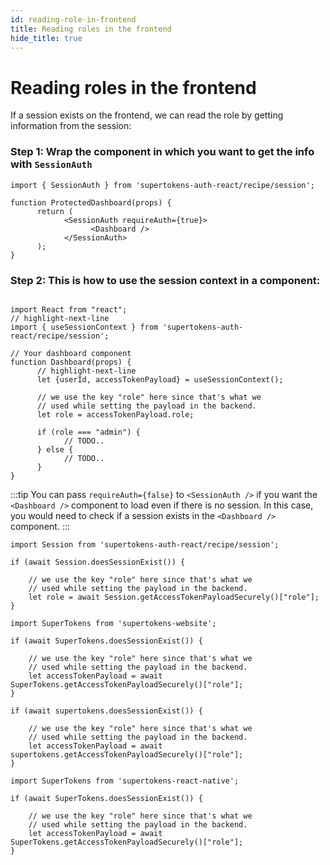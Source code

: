 ```yaml
---
id: reading-role-in-frontend
title: Reading roles in the frontend
hide_title: true
---
```



# Reading roles in the frontend

If a session exists on the frontend, we can read the role by getting information from the session:

<FrontendSDKTabs>
<TabItem value="reactjs">
<FrontendReactContextSubTabs>
<TabItem value="with-react-context">

### Step 1: Wrap the component in which you want to get the info with `SessionAuth`

```tsx
import { SessionAuth } from 'supertokens-auth-react/recipe/session';

function ProtectedDashboard(props) {
      return (
            <SessionAuth requireAuth={true}>
                  <Dashboard />
            </SessionAuth>
      );
}
```

### Step 2: This is how to use the session context in a component:

```tsx

import React from "react";
// highlight-next-line
import { useSessionContext } from 'supertokens-auth-react/recipe/session';

// Your dashboard component
function Dashboard(props) {
      // highlight-next-line
      let {userId, accessTokenPayload} = useSessionContext();

      // we use the key "role" here since that's what we
      // used while setting the payload in the backend. 
      let role = accessTokenPayload.role;

      if (role === "admin") {
            // TODO..
      } else {
            // TODO..
      }
}
```

:::tip
You can pass `requireAuth={false}` to `<SessionAuth />` if you want the `<Dashboard />` component to load even if there is no session. In this case, you would need to check if a session exists in the `<Dashboard />` component.
:::

</TabItem>
<TabItem value="without-react-context">

```tsx
import Session from 'supertokens-auth-react/recipe/session';

if (await Session.doesSessionExist()) {
    
    // we use the key "role" here since that's what we
    // used while setting the payload in the backend. 
    let role = await Session.getAccessTokenPayloadSecurely()["role"];
}
```
</TabItem>
</FrontendReactContextSubTabs>
</TabItem>

<TabItem value="vanillajs">

<NpmOrScriptTabs>
<TabItem value="npm">

```tsx
import SuperTokens from 'supertokens-website';

if (await SuperTokens.doesSessionExist()) {

    // we use the key "role" here since that's what we
    // used while setting the payload in the backend. 
    let accessTokenPayload = await SuperTokens.getAccessTokenPayloadSecurely()["role"];
}
```

</TabItem>
<TabItem value="script">

```tsx
if (await supertokens.doesSessionExist()) {

    // we use the key "role" here since that's what we
    // used while setting the payload in the backend. 
    let accessTokenPayload = await supertokens.getAccessTokenPayloadSecurely()["role"];
}
```

</TabItem>
</NpmOrScriptTabs>
</TabItem>
<TabItem value="react-native">

```tsx
import SuperTokens from 'supertokens-react-native';

if (await SuperTokens.doesSessionExist()) {

    // we use the key "role" here since that's what we
    // used while setting the payload in the backend. 
    let accessTokenPayload = await SuperTokens.getAccessTokenPayloadSecurely()["role"];
}
```
</TabItem>
</FrontendSDKTabs>
